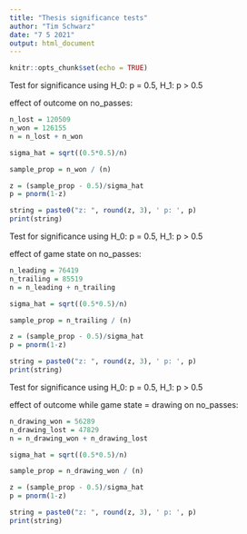 ```yaml
---
title: "Thesis significance tests"
author: "Tim Schwarz"
date: "7 5 2021"
output: html_document
---
```


```r
knitr::opts_chunk$set(echo = TRUE)
```


Test for significance using H_0: p = 0.5, H_1: p > 0.5

effect of outcome on no_passes:
```r
n_lost = 120509
n_won = 126155
n = n_lost + n_won

sigma_hat = sqrt((0.5*0.5)/n)

sample_prop = n_won / (n)

z = (sample_prop - 0.5)/sigma_hat
p = pnorm(1-z)

string = paste0("z: ", round(z, 3), ' p: ', p)
print(string)
```

Test for significance using H_0: p = 0.5, H_1: p > 0.5

effect of game state on no_passes:
```r
n_leading = 76419
n_trailing = 85519
n = n_leading + n_trailing

sigma_hat = sqrt((0.5*0.5)/n)

sample_prop = n_trailing / (n)

z = (sample_prop - 0.5)/sigma_hat
p = pnorm(1-z)

string = paste0("z: ", round(z, 3), ' p: ', p)
print(string)
```
Test for significance using H_0: p = 0.5, H_1: p > 0.5

effect of outcome while game state = drawing on no_passes:
```r
n_drawing_won = 56289
n_drawing_lost = 47829
n = n_drawing_won + n_drawing_lost

sigma_hat = sqrt((0.5*0.5)/n)

sample_prop = n_drawing_won / (n)

z = (sample_prop - 0.5)/sigma_hat
p = pnorm(1-z)

string = paste0("z: ", round(z, 3), ' p: ', p)
print(string)
```



